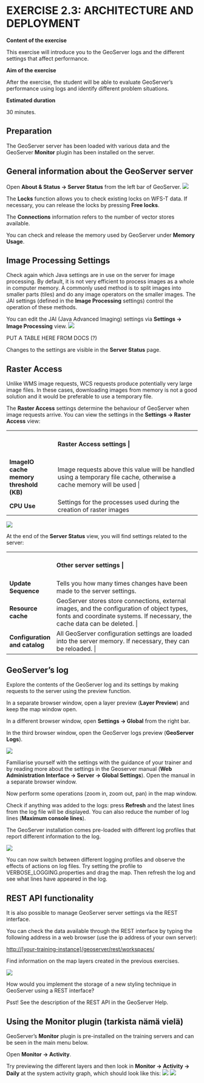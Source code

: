 # EXERCISE 2.3: ARCHITECTURE AND DEPLOYMENT

**Content of the exercise**

This exercise will introduce you to the GeoServer logs and the different settings that affect performance.

**Aim of the exercise**

After the exercise, the student will be able to evaluate GeoServer's performance using logs and identify different problem situations.

**Estimated duration**

30 minutes.

## **Preparation**

The GeoServer server has been loaded with various data and the GeoServer **Monitor** plugin has been installed on the server.

## **General information about the GeoServer server**

Open **About & Status → Server Status** from the left bar of GeoServer. ![](img/harjoitus_10/image1.png)

The **Locks** function allows you to check existing locks on WFS-T data. If necessary, you can release the locks by pressing **Free locks**.

The **Connections** information refers to the number of vector stores available. 

You can check and release the memory used by GeoServer under **Memory Usage**.

## **Image Processing Settings**

Check again which Java settings are in use on the server for image processing. By default, it is not very efficient to process images as a whole in computer memory. A commonly used method is to split images into smaller parts (tiles) and do any image operators on the smaller images. The JAI settings (defined in the **Image Processing** settings) control the operation of these methods.

You can edit the JAI (Java Advanced Imaging) settings via **Settings → Image Processing** view. ![](img/harjoitus_10/image2.png)

PUT A TABLE HERE FROM DOCS (?)

Changes to the settings are visible in the **Server Status** page.

## **Raster Access**

Unlike WMS image requests, WCS requests produce potentially very large image files. In these cases, downloading images from memory is not a good solution and it would be preferable to use a temporary file.

The **Raster Access** settings determine the behaviour of GeoServer when image requests arrive. You can view the settings in the **Settings → Raster Access** view:

+-----------------------------------------+------------------------------------------------------------------------------------------------------------------------+
|                                         | #### **Raster Access settings** \|                                                                                     |
+-----------------------------------------+------------------------------------------------------------------------------------------------------------------------+
| **ImageIO cache memory threshold (KB)** | Image requests above this value will be handled using a temporary file cache, otherwise a cache memory will be used \| |
+-----------------------------------------+------------------------------------------------------------------------------------------------------------------------+
| **CPU Use**                             | Settings for the processes used during the creation of raster images                                                   |
+-----------------------------------------+------------------------------------------------------------------------------------------------------------------------+

![](img/harjoitus_10/image3.png)

At the end of the **Server Status** view, you will find settings related to the server:

+-------------------------------+---------------------------------------------------------------------------------------------------------------------------------------------------------------------------+
|                               | #### **Other server settings** \|                                                                                                                                         |
+-------------------------------+---------------------------------------------------------------------------------------------------------------------------------------------------------------------------+
| **Update Sequence**           | Tells you how many times changes have been made to the server settings.                                                                                                   |
+-------------------------------+---------------------------------------------------------------------------------------------------------------------------------------------------------------------------+
| **Resource cache**            | GeoServer stores store connections, external images, and the configuration of object types, fonts and coordinate systems. If necessary, the cache data can be deleted. \| |
+-------------------------------+---------------------------------------------------------------------------------------------------------------------------------------------------------------------------+
| **Configuration and catalog** | All GeoServer configuration settings are loaded into the server memory. If necessary, they can be reloaded. \|                                                            |
+-------------------------------+---------------------------------------------------------------------------------------------------------------------------------------------------------------------------+

## **GeoServer's log**

Explore the contents of the GeoServer log and its settings by making requests to the server using the preview function.

In a separate browser window, open a layer preview (**Layer Preview**) and keep the map window open.

In a different browser window, open **Settings → Global** from the right bar.

In the third browser window, open the GeoServer logs preview (**GeoServer Logs**).

![](img/harjoitus_10/image4.png)

Familiarise yourself with the settings with the guidance of your trainer and by reading more about the settings in the Geoserver manual (**Web Administration Interface → Server → Global Settings**). Open the manual in a separate browser window.

Now perform some operations (zoom in, zoom out, pan) in the map window.

Check if anything was added to the logs: press **Refresh** and the latest lines from the log file will be displayed. You can also reduce the number of log lines (**Maximum console lines**).

The GeoServer installation comes pre-loaded with different log profiles that report different information to the log.

![](img/harjoitus_10/image5.png)

You can now switch between different logging profiles and observe the effects of actions on log files. Try setting the profile to VERBOSE_LOGGING.properties and drag the map. Then refresh the log and see what lines have appeared in the log.

## **REST API functionality**

It is also possible to manage GeoServer server settings via the REST interface.

You can check the data available through the REST interface by typing the following address in a web browser (use the ip address of your own server):

::: note-box
[http://[your-training-instance]/geoserver/rest/workspaces/](http://%3Eoma-ip-osoite:8080/geoserver/rest/workspaces/){.uri}
:::

Find information on the map layers created in the previous exercises.

![](img/harjoitus_10/image6.png)

::: hint-box
How would you implement the storage of a new styling technique in GeoServer using a REST interface?
:::

::: hint-box
Psst! See the description of the REST API in the GeoServer Help.
:::

## **Using the Monitor plugin (tarkista nämä vielä)**

GeoServer's **Monitor** plugin is pre-installed on the training servers and can be seen in the main menu below.

Open **Monitor → Activity**.

Try previewing the different layers and then look in **Monitor → Activity → Daily** at the system activity graph, which should look like this: ![](img/harjoitus_10/image7.png) ![](img/harjoitus_10/image8.png)
